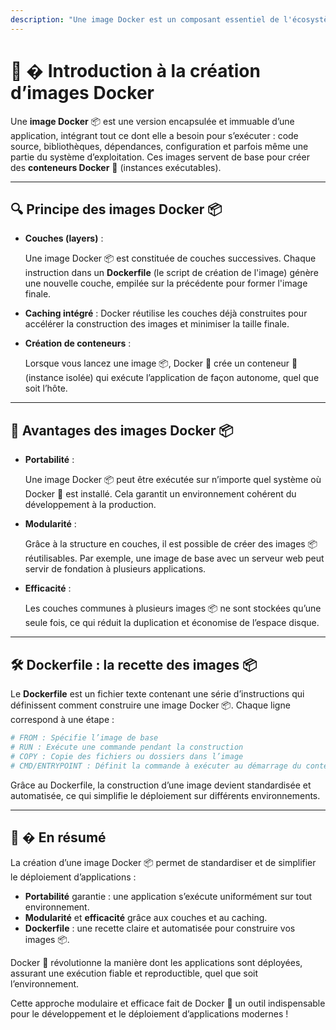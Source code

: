 ```yaml
---
description: "Une image Docker est un composant essentiel de l'écosystème Docker. C’est une version encapsulée et immuable d’une application, comprenant tout ce dont elle a besoin pour s’exécuter : le code, les bibliothèques, les dépendances, les configurations, et même le système d’exploitation sous-jacent."
---
```



# 📘 � Introduction à la création d’images Docker


Une **image Docker** 📦 est une version encapsulée et immuable d’une application, intégrant tout ce dont elle a besoin pour s’exécuter : code source, bibliothèques, dépendances, configuration et parfois même une partie du système d’exploitation. Ces images servent de base pour créer des **conteneurs Docker** 🚚 (instances exécutables).

---



## 🔍 Principe des images Docker 📦

- **Couches (layers)** :

  Une image Docker 📦 est constituée de couches successives. Chaque instruction dans un **Dockerfile** (le script de création de l'image) génère une nouvelle couche, empilée sur la précédente pour former l'image finale.

- **Caching intégré** :
  Docker réutilise les couches déjà construites pour accélérer la construction des images et minimiser la taille finale.

- **Création de conteneurs** :

  Lorsque vous lancez une image 📦, Docker 🐳 crée un conteneur 🚚 (instance isolée) qui exécute l’application de façon autonome, quel que soit l’hôte.

---



## 🌟 Avantages des images Docker 📦

- **Portabilité** :

  Une image Docker 📦 peut être exécutée sur n’importe quel système où Docker 🐳 est installé. Cela garantit un environnement cohérent du développement à la production.

- **Modularité** :

  Grâce à la structure en couches, il est possible de créer des images 📦 réutilisables. Par exemple, une image de base avec un serveur web peut servir de fondation à plusieurs applications.

- **Efficacité** :

  Les couches communes à plusieurs images 📦 ne sont stockées qu’une seule fois, ce qui réduit la duplication et économise de l’espace disque.

---



## 🛠️ Dockerfile : la recette des images 📦



Le **Dockerfile** est un fichier texte contenant une série d’instructions qui définissent comment construire une image Docker 📦. Chaque ligne correspond à une étape :

```dockerfile copy
# FROM : Spécifie l’image de base
# RUN : Exécute une commande pendant la construction
# COPY : Copie des fichiers ou dossiers dans l’image
# CMD/ENTRYPOINT : Définit la commande à exécuter au démarrage du conteneur
```

Grâce au Dockerfile, la construction d’une image devient standardisée et automatisée, ce qui simplifie le déploiement sur différents environnements.

---



## 🧾 � En résumé


La création d’une image Docker 📦 permet de standardiser et de simplifier le déploiement d’applications :
- **Portabilité** garantie : une application s’exécute uniformément sur tout environnement.
- **Modularité** et **efficacité** grâce aux couches et au caching.
- **Dockerfile** : une recette claire et automatisée pour construire vos images 📦.

Docker 🐳 révolutionne la manière dont les applications sont déployées, assurant une exécution fiable et reproductible, quel que soit l’environnement.

Cette approche modulaire et efficace fait de Docker 🐳 un outil indispensable pour le développement et le déploiement d’applications modernes !